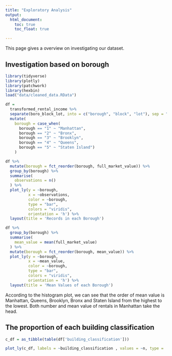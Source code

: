 ```yaml
---
title: "Exploratory Analysis"
output: 
  html_document:
    toc: true
    toc_float: true

---
```


This page gives a overview on investigating our dataset.

## Investigation based on borough

```r
library(tidyverse)
library(plotly)
library(patchwork)
library(hexbin)
load("data/cleaned_data.RData")
```

```r
df = 
  transformed_rental_income %>% 
  separate(boro_block_lot, into = c("borough", "block", "lot"), sep = "-") %>% 
  mutate(
    borough = case_when(
      borough == "1" ~ "Manhattan",
      borough == "2" ~ "Bronx",
      borough == "3" ~ "Brooklyn",
      borough == "4" ~ "Queens",
      borough == "5" ~ "Staten Island")
    )
```


```r
df %>% 
  mutate(borough = fct_reorder(borough, full_market_value)) %>% 
  group_by(borough) %>%
  summarise(
    observations = n()
  ) %>%
  plot_ly(y = ~borough, 
          x = ~observations, 
          color = ~borough, 
          type = "bar", 
          colors = "viridis",
          orientation = 'h') %>%
  layout(title = 'Records in each Borough')
```


```r
df %>% 
  group_by(borough) %>%
  summarise(
    mean_value = mean(full_market_value)
  ) %>%
  mutate(borough = fct_reorder(borough, mean_value)) %>% 
  plot_ly(y = ~borough, 
          x = ~mean_value, 
          color = ~borough, 
          type = "bar", 
          colors = "viridis",
          orientation = 'h') %>%
  layout(title = 'Mean Values of each Borough')
```

According to the histogram plot, we can see that the order of mean value is Manhattan, Queens, Brooklyn, Bronx and Staten Island from the highest to the lowest.
Both number and mean value of rentals in Manhattan take the head.


## The proportion of each building classification

```r

c_df = as_tibble(table(df['building_classification']))
```

```r
plot_ly(c_df, labels = ~building_classification , values = ~n, type = 'pie')
```





